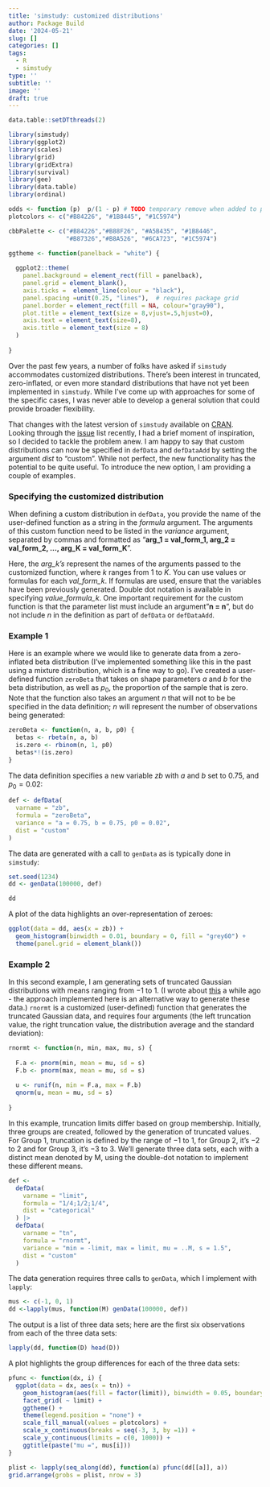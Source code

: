 ```yaml
---
title: 'simstudy: customized distributions'
author: Package Build
date: '2024-05-21'
slug: []
categories: []
tags:
  - R
  - simstudy
type: ''
subtitle: ''
image: ''
draft: true
---
```


```r
data.table::setDTthreads(2)
```

```r
library(simstudy)
library(ggplot2)
library(scales)
library(grid)
library(gridExtra)
library(survival)
library(gee)
library(data.table)
library(ordinal)

odds <- function (p)  p/(1 - p) # TODO temporary remove when added to package
plotcolors <- c("#B84226", "#1B8445", "#1C5974")

cbbPalette <- c("#B84226","#B88F26", "#A5B435", "#1B8446",
                "#B87326","#B8A526", "#6CA723", "#1C5974") 

ggtheme <- function(panelback = "white") {
  
  ggplot2::theme(
    panel.background = element_rect(fill = panelback),
    panel.grid = element_blank(),
    axis.ticks =  element_line(colour = "black"),
    panel.spacing =unit(0.25, "lines"),  # requires package grid
    panel.border = element_rect(fill = NA, colour="gray90"), 
    plot.title = element_text(size = 8,vjust=.5,hjust=0),
    axis.text = element_text(size=8),
    axis.title = element_text(size = 8)
  )  
  
}

```

Over the past few years, a number of folks have asked if `simstudy` accommodates customized distributions. There's been interest in truncated, zero-inflated, or even more standard distributions that have not yet been implemented in `simstudy`. While I've come up with approaches for some of the specific cases, I was never able to develop a general solution that could provide broader flexibility.

That changes with the latest version of `simstudy` available on [CRAN](https://cran.r-project.org/web/packages/simstudy/index.html){target="_blank"}. Looking through the [issue](https://github.com/kgoldfeld/simstudy/issues){target="_blank"} list recently, I had a brief moment of inspiration, so I decided to tackle the problem anew. I am happy to say that custom distributions can now be specified in `defData` and `defDataAdd` by setting the argument *dist* to "custom". While not perfect, the new functionality has the potential to be quite useful. To introduce the new option, I am providing a couple of examples. 

### Specifying the customized distribution

When defining a custom distribution in `defData`, you provide the name of the user-defined function as a string in the *formula* argument. The arguments of this custom function need to be listed in the *variance* argument, separated by commas and formatted as "**arg_1 = val_form_1, arg_2 = val_form_2, $\dots$, arg_K = val_form_K**".

Here, the *arg_k's* represent the names of the arguments passed to the customized function, where $k$ ranges from $1$ to $K$. You can use values or formulas for each *val_form_k*. If formulas are used, ensure that the variables have been previously generated. Double dot notation is available in specifying *value_formula_k*. One important requirement for the custom function is that the parameter list must include an argument"**n = n**", but do not include $n$ in the definition as part of `defData` or `defDataAdd`.

### Example 1

Here is an example where we would like to generate data from a zero-inflated beta distribution (I've implemented something like this in the past using a mixture distribution, which is a fine way to go). I've created a user-defined function `zeroBeta` that takes on shape parameters $a$ and $b$ for the beta distribution, as well as $p_0$, the proportion of the sample that is zero. Note that the function also takes an argument $n$ that will not to be be specified in the data definition; $n$ will represent the number of observations being generated:

```r
zeroBeta <- function(n, a, b, p0) {
  betas <- rbeta(n, a, b)
  is.zero <- rbinom(n, 1, p0)
  betas*!(is.zero)
}
```

The data definition specifies a new variable $zb$ with $a$ and $b$ set to 0.75, and $p_0 = 0.02$:

```r
def <- defData(
  varname = "zb", 
  formula = "zeroBeta", 
  variance = "a = 0.75, b = 0.75, p0 = 0.02", 
  dist = "custom"
)
```

The data are generated with a call to `genData` as is typically done in `simstudy`:

```r
set.seed(1234)
dd <- genData(100000, def)
```

```r
dd
```

A plot of the data highlights an over-representation of zeroes:

```r
ggplot(data = dd, aes(x = zb)) +
  geom_histogram(binwidth = 0.01, boundary = 0, fill = "grey60") +
  theme(panel.grid = element_blank()) 
```

### Example 2

In this second example, I am generating sets of truncated Gaussian distributions with means ranging from $-1$ to $1$. (I wrote about [this](https://www.rdatagen.net/post/generating-data-from-a-truncated-distribution/){target="_blank"} a while ago - the approach implemented here is an alternative way to generate these data.) `rnormt` is a customized (user-defined) function that generates the truncated Gaussian data, and requires four arguments (the left truncation value, the right truncation value, the distribution average and the standard deviation):

```r
rnormt <- function(n, min, max, mu, s) {
  
  F.a <- pnorm(min, mean = mu, sd = s)
  F.b <- pnorm(max, mean = mu, sd = s)
  
  u <- runif(n, min = F.a, max = F.b)
  qnorm(u, mean = mu, sd = s)
  
}
```


In this example, truncation limits differ based on group membership. Initially, three groups are created, followed by the generation of truncated values. For Group 1, truncation is defined by the range of $-1$ to $1$, for Group 2, it's $-2$ to $2$ and for Group 3, it's $-3$ to $3$. We'll generate three data sets, each with a distinct mean denoted by M, using the double-dot notation to implement these different means.

```r
def <-
  defData(
    varname = "limit", 
    formula = "1/4;1/2;1/4",
    dist = "categorical"
  ) |>
  defData(
    varname = "tn", 
    formula = "rnormt", 
    variance = "min = -limit, max = limit, mu = ..M, s = 1.5",
    dist = "custom"
  )
```

The data generation requires three calls to `genData`, which I implement with `lapply`:

```r
mus <- c(-1, 0, 1)
dd <-lapply(mus, function(M) genData(100000, def))
```

The output is a list of three data sets; here are the first six observations from each of the three data sets:

```r
lapply(dd, function(D) head(D))
```

A plot highlights the group differences for each of the three data sets:

```r
pfunc <- function(dx, i) {
  ggplot(data = dx, aes(x = tn)) +
    geom_histogram(aes(fill = factor(limit)), binwidth = 0.05, boundary = 0, alpha = .8) +
    facet_grid( ~ limit) +
    ggtheme() +
    theme(legend.position = "none") +
    scale_fill_manual(values = plotcolors) +
    scale_x_continuous(breaks = seq(-3, 3, by =1)) +
    scale_y_continuous(limits = c(0, 1000)) +
    ggtitle(paste("mu =", mus[i]))
}

plist <- lapply(seq_along(dd), function(a) pfunc(dd[[a]], a))
grid.arrange(grobs = plist, nrow = 3)
```
